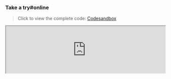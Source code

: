 
### Take a try#online

> Click to view the complete code: [Codesandbox](https://codesandbox.io/p/sandbox/page-spy-with-react-k3pzzt)

<iframe
  width="100%"
  src="https://codesandbox.io/embed/k3pzzt?view=editor+%2B+preview&module=%2Fpublic%2Findex.html"
  title="page-spy-with-react"
  allow="accelerometer; ambient-light-sensor; camera; encrypted-media; geolocation; gyroscope; hid; microphone; midi; payment; usb; vr; xr-spatial-tracking"
  sandbox="allow-forms allow-modals allow-popups allow-presentation allow-same-origin allow-scripts"
/>

### Access and Usage#usage

#### Step 1#step-1

Load `<script>` in the client's project:

```html
<!-- PageSpy SDK -->
<script crossorigin="anonymous" src="{deployUrl}/page-spy/index.min.js"></script>

<!-- Plugins (optional, but recommended) -->
<script crossorigin="anonymous" src="{deployUrl}/plugin/data-harbor/index.min.js"></script>
<script crossorigin="anonymous" src="{deployUrl}/plugin/rrweb/index.min.js"></script>
```

#### Step 2#step-2

Initialize PageSpy and the plugins. Both their initialization parameters provide optional [configuration]({VITE_SDK_BROWSER_REPO}) items for customizing the behavior of the SDK:

<blockquote>
  <details>
    <summary>What functions do these plugins provide?</summary>
    <div>
      [DataHarborPlugin]({VITE_PLUGIN_DATA_HARBOR}) and [RRWebPlugin]({VITE_PLUGIN_RRWEB}) are two plugins mainly used to extend the capabilities of PageSpy:
      
      - **DataHarborPlugin**: PageSpy itself only supports _online mode_, meaning "the client and the debugging side must be online simultaneously" during debugging. DataHarborPlugin enables offline debugging for PageSpy. Click [Offline Log](./offline-log) to see more details;
      - **RRWebPlugin**: Records user operation traces, using [rrweb](https://github.com/rrweb-io/rrweb/blob/master/guide.zh_CN.md) as the underlying technology. It's commonly used in conjunction with DataHarborPlugin.

      You can also customize your own PageSpy by [developing plugins](./plugins)!
    </div>
  </details>
</blockquote>

```html
<script>
  window.$harbor = new DataHarborPlugin();
  window.$rrweb = new RRWebPlugin();

  [window.$harbor, window.$rrweb].forEach(p => {
    PageSpy.registerPlugin(p)
  })

  window.$pageSpy = new PageSpy();
</script>
```

That's the complete process to integrate PageSpy into a browser project.

Once integrated, click on the top menu <Tooltip title="Menu is hidden by default and will be visible after deployment." color="purple"><a href="javascript:void(0)">Debugging</a></Tooltip> to use it!

### Integrate within frameworks? #framework

PageSpy has published integration guides for all popular frameworks on the CodeSandbox platform. You can experience them online:

- **React**：[CodeSandbox - PageSpy in React](https://codesandbox.io/p/sandbox/page-spy-with-react-k3pzzt)
- **Vue**：[CodeSandbox - PageSpy in Vue](https://codesandbox.io/p/sandbox/page-spy-with-vue-ft35qs)
- **Svelte**：[CodeSandbox - PageSpy in Svelte](https://codesandbox.io/p/sandbox/page-spy-with-svelte-p6mxd6)
- **Angular**：[CodeSandbox - PageSpy in Angular](https://codesandbox.io/p/sandbox/page-spy-with-angular-6wg3ps)
- **Nextjs**：[CodeSandbox - PageSpy in Nextjs](https://codesandbox.io/p/sandbox/page-spy-with-nextjs-5htxv5)
- **Nuxtjs**：[CodeSandbox - PageSpy in Nuxtjs](https://codesandbox.io/p/sandbox/page-spy-with-nuxtjs-8znq22)


### Using the Browser Extension#browser-extension

PageSpy provides a browser extension that allows you to use PageSpy on any webpage without integrating any code!

Yes, you read that right! With the PageSpy browser extension, you can debug almost any webpage. However, a few websites with strict CSP policies may prevent the extension from functioning properly.

#### Install#install

Go to the [Browser Extension repository](https://github.com/HuolalaTech/page-spy-extension/tree/main/packages/online-pagespy-extension) and follow the README instructions to install it.

#### Parameters#parameters

<a href={extensionDesc} target="_blank">
  <img src={extensionDesc} />
</a>

<blockquote>
  <details>
    <summary>Example: Debugging Google</summary>
    <a href={debugGoogle} target="_blank">
      <img src={debugGoogle} />
    </a>
  </details>
</blockquote>
